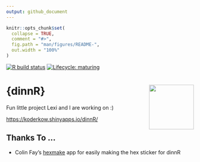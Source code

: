 ```yaml
---
output: github_document
---
```


<!-- README.md is generated from README.Rmd. Please edit that file -->

```r
knitr::opts_chunk$set(
  collapse = TRUE,
  comment = "#>",
  fig.path = "man/figures/README-",
  out.width = "100%"
)
```

<!-- badges: start -->
[![R build status](https://github.com/KoderKow/dinnR/workflows/R-CMD-check/badge.svg)](https://github.com/KoderKow/dinnR/actions)
[![Lifecycle: maturing](https://img.shields.io/badge/lifecycle-maturing-blue.svg)](https://www.tidyverse.org/lifecycle/#maturing)
<!-- badges: end -->

# {dinnR} <img src="https://raw.githubusercontent.com/koderkow/dinnr/master/inst/other/hex-dinnR.png" align="right" alt="" width="120" />

Fun little project Lexi and I are working on :)

[https://koderkow.shinyapps.io/dinnR/](https://koderkow.shinyapps.io/dinnR/)

## Thanks To ...

- Colin Fay's [hexmake](https://connect.thinkr.fr/hexmake/) app for easily making the hex sticker for dinnR